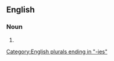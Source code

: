 ==English==

===Noun===
{{head|en|noun form}}

# {{plural of|nelly|lang=en}}

[[Category:English plurals ending in "-ies"]]
